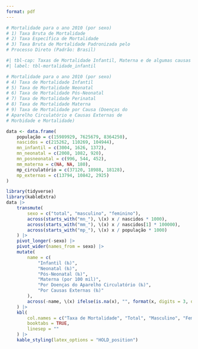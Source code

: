 ```yaml
---
format: pdf
---
```


```r
# Mortalidade para o ano 2010 (por sexo)
# 1) Taxa Bruta de Mortalidade
# 2) Taxa Específica de Mortalidade
# 3) Taxa Bruta de Mortalidade Padronizada pelo
# Processo Direto (Padrão: Brasil)
```

```r
#| tbl-cap: Taxas de Mortalidade Infantil, Materna e de algumas causas específicas por sexo no ano de 2010
#| label: tbl-mortalidade_infantil

# Mortalidade para o ano 2010 (por sexo)
# 4) Taxa de Mortalidade Infantil
# 5) Taxa de Mortalidade Neonatal
# 6) Taxa de Mortalidade Pós-Neonatal
# 7) Taxa de Mortalidade Perinatal
# 8) Taxa de Mortalidade Materna
# 9) Taxa de Mortalidade por Causa (Doenças do
# Aparelho Circulatório e Causas Externas de
# Morbidade e Mortalidade)

data <- data.frame(
    população = c(15989929, 7625679, 8364250),
    nascidos = c(215262, 110269, 104944),
    mn_infantil = c(3004, 1626, 1372),
    mn_neonatal = c(2008, 1082, 920),
    mn_posneonatal = c(996, 544, 452),
    mm_materna = c(NA, NA, 180),
    mp_circulatório = c(37120, 18988, 18128),
    mp_externas = c(13794, 10842, 2925)
)

library(tidyverse)
library(kableExtra)
data |> 
    transmute(
        sexo = c("total", "masculino", "feminino"),
        across(starts_with("mn_"), \(x) x / nascidos * 1000),
        across(starts_with("mm_"), \(x) x / nascidos[1] * 100000),
        across(starts_with("mp_"), \(x) x / população * 1000)
    ) |> 
    pivot_longer(-sexo) |> 
    pivot_wider(names_from = sexo) |> 
    mutate(
        name = c(
            "Infantil (‰)",
            "Neonatal (‰)",
            "Pós-Neonatal (‰)",
            "Materna (por 100 mil)",
            "Por Doenças do Aparelho Circulatório (‰)",
            "Por Causas Externas (‰)"
        ),
        across(-name, \(x) ifelse(is.na(x), "", format(x, digits = 3, decimal.mark = ",")))
    ) |> 
    kbl(
        col.names = c("Taxa de Mortalidade", "Total", "Masculino", "Feminino"),
        booktabs = TRUE,
        linesep = ""
    ) |> 
    kable_styling(latex_options = "HOLD_position")
```
\vspace{-20pt}
\quad {\footnotesize Fonte: Sistema de Informações sobre Mortalidade (SIM) - Agosto de 2023}


